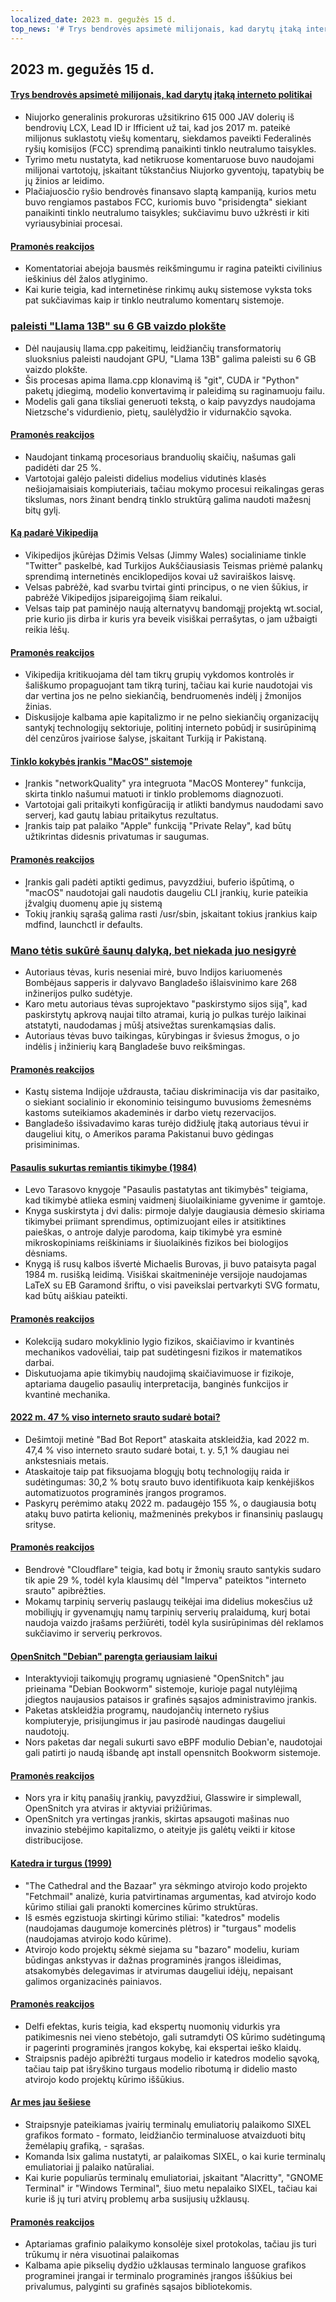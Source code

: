 ```yaml
---
localized_date: 2023 m. gegužės 15 d.
top_news: '# Trys bendrovės apsimetė milijonais, kad darytų įtaką interneto politikai'
---
```


## 2023 m. gegužės 15 d.

#### [Trys bendrovės apsimetė milijonais, kad darytų įtaką interneto politikai](https://ag.ny.gov/press-release/2023/attorney-general-james-secures-615000-companies-supplied-fake-comments-influence)

- Niujorko generalinis prokuroras užsitikrino 615 000 JAV dolerių iš bendrovių LCX, Lead ID ir Ifficient už tai, kad jos 2017 m. pateikė milijonus suklastotų viešų komentarų, siekdamos paveikti Federalinės ryšių komisijos (FCC) sprendimą panaikinti tinklo neutralumo taisykles.
- Tyrimo metu nustatyta, kad netikruose komentaruose buvo naudojami milijonai vartotojų, įskaitant tūkstančius Niujorko gyventojų, tapatybių be jų žinios ar leidimo.
- Plačiajuosčio ryšio bendrovės finansavo slaptą kampaniją, kurios metu buvo rengiamos pastabos FCC, kuriomis buvo "prisidengta" siekiant panaikinti tinklo neutralumo taisykles; sukčiavimu buvo užkrėsti ir kiti vyriausybiniai procesai.

#### [Pramonės reakcijos](http://news.ycombinator.com/item?id=35934504)

- Komentatoriai abejoja bausmės reikšmingumu ir ragina pateikti civilinius ieškinius dėl žalos atlyginimo.
- Kai kurie teigia, kad internetinėse rinkimų aukų sistemose vyksta toks pat sukčiavimas kaip ir tinklo neutralumo komentarų sistemoje.

### [paleisti "Llama 13B" su 6 GB vaizdo plokšte](https://gist.github.com/rain-1/8cc12b4b334052a21af8029aa9c4fafc)

- Dėl naujausių llama.cpp pakeitimų, leidžiančių transformatorių sluoksnius paleisti naudojant GPU, "Llama 13B" galima paleisti su 6 GB vaizdo plokšte.
- Šis procesas apima llama.cpp klonavimą iš "git", CUDA ir "Python" paketų įdiegimą, modelio konvertavimą ir paleidimą su raginamuoju failu.
- Modelis gali gana tiksliai generuoti tekstą, o kaip pavyzdys naudojama Nietzsche's vidurdienio, pietų, saulėlydžio ir vidurnakčio sąvoka.

#### [Pramonės reakcijos](http://news.ycombinator.com/item?id=35937505)

- Naudojant tinkamą procesoriaus branduolių skaičių, našumas gali padidėti dar 25 %.
- Vartotojai galėjo paleisti didelius modelius vidutinės klasės nešiojamaisiais kompiuteriais, tačiau mokymo procesui reikalingas geras tikslumas, nors žinant bendrą tinklo struktūrą galima naudoti mažesnį bitų gylį.

#### [Ką padarė Vikipedija](https://twitter.com/jimmy_wales/status/1657494022741426180)

- Vikipedijos įkūrėjas Džimis Velsas (Jimmy Wales) socialiniame tinkle "Twitter" paskelbė, kad Turkijos Aukščiausiasis Teismas priėmė palankų sprendimą internetinės enciklopedijos kovai už saviraiškos laisvę.
- Velsas pabrėžė, kad svarbu tvirtai ginti principus, o ne vien šūkius, ir pabrėžė Vikipedijos įsipareigojimą šiam reikalui.
- Velsas taip pat paminėjo naują alternatyvų bandomąjį projektą wt.social, prie kurio jis dirba ir kuris yra beveik visiškai perrašytas, o jam užbaigti reikia lėšų.

#### [Pramonės reakcijos](http://news.ycombinator.com/item?id=35935714)

- Vikipedija kritikuojama dėl tam tikrų grupių vykdomos kontrolės ir šališkumo propaguojant tam tikrą turinį, tačiau kai kurie naudotojai vis dar vertina jos ne pelno siekiančią, bendruomenės indėlį į žmonijos žinias.
- Diskusijoje kalbama apie kapitalizmo ir ne pelno siekiančių organizacijų santykį technologijų sektoriuje, politinį interneto pobūdį ir susirūpinimą dėl cenzūros įvairiose šalyse, įskaitant Turkiją ir Pakistaną.

#### [Tinklo kokybės įrankis "MacOS" sistemoje](https://cyberhost.uk/the-hidden-macos-speedtest-tool-networkquality/)

- Įrankis "networkQuality" yra integruota "MacOS Monterey" funkcija, skirta tinklo našumui matuoti ir tinklo problemoms diagnozuoti.
- Vartotojai gali pritaikyti konfigūraciją ir atlikti bandymus naudodami savo serverį, kad gautų labiau pritaikytus rezultatus.
- Įrankis taip pat palaiko "Apple" funkciją "Private Relay", kad būtų užtikrintas didesnis privatumas ir saugumas.

#### [Pramonės reakcijos](http://news.ycombinator.com/item?id=35936999)

- Įrankis gali padėti aptikti gedimus, pavyzdžiui, buferio išpūtimą, o "macOS" naudotojai gali naudotis daugeliu CLI įrankių, kurie pateikia įžvalgių duomenų apie jų sistemą
- Tokių įrankių sąrašą galima rasti /usr/sbin, įskaitant tokius įrankius kaip mdfind, launchctl ir defaults.

### [Mano tėtis sukūrė šaunų dalyką, bet niekada juo nesigyrė](https://robotsinplainenglish.com/e/2023-04-23-aaba-obit.html)

- Autoriaus tėvas, kuris neseniai mirė, buvo Indijos kariuomenės Bombėjaus sapperis ir dalyvavo Bangladešo išlaisvinimo kare 268 inžinerijos pulko sudėtyje.
- Karo metu autoriaus tėvas suprojektavo "paskirstymo sijos siją", kad paskirstytų apkrovą naujai tilto atramai, kurią jo pulkas turėjo laikinai atstatyti, naudodamas į mūšį atsivežtas surenkamąsias dalis.
- Autoriaus tėvas buvo taikingas, kūrybingas ir šviesus žmogus, o jo indėlis į inžinierių karą Bangladeše buvo reikšmingas.

#### [Pramonės reakcijos](http://news.ycombinator.com/item?id=35934903)

- Kastų sistema Indijoje uždrausta, tačiau diskriminacija vis dar pasitaiko, o siekiant socialinio ir ekonominio teisingumo buvusioms žemesnėms kastoms suteikiamos akademinės ir darbo vietų rezervacijos.
- Bangladešo išsivadavimo karas turėjo didžiulę įtaką autoriaus tėvui ir daugeliui kitų, o Amerikos parama Pakistanui buvo gėdingas prisiminimas.

#### [Pasaulis sukurtas remiantis tikimybe (1984)](https://archive.org/details/lev-tarasov-the-world-is-built-on-probability-mir-2023)

- Levo Tarasovo knygoje "Pasaulis pastatytas ant tikimybės" teigiama, kad tikimybė atlieka esminį vaidmenį šiuolaikiniame gyvenime ir gamtoje.
- Knyga suskirstyta į dvi dalis: pirmoje dalyje daugiausia dėmesio skiriama tikimybei priimant sprendimus, optimizuojant eiles ir atsitiktines paieškas, o antroje dalyje parodoma, kaip tikimybė yra esminė mikroskopiniams reiškiniams ir šiuolaikinės fizikos bei biologijos dėsniams.
- Knygą iš rusų kalbos išvertė Michaelis Burovas, ji buvo pataisyta pagal 1984 m. rusišką leidimą. Visiškai skaitmeninėje versijoje naudojamas LaTeX su EB Garamond šriftu, o visi paveikslai pertvarkyti SVG formatu, kad būtų aiškiau pateikti.

#### [Pramonės reakcijos](http://news.ycombinator.com/item?id=35937375)

- Kolekciją sudaro mokyklinio lygio fizikos, skaičiavimo ir kvantinės mechanikos vadovėliai, taip pat sudėtingesni fizikos ir matematikos darbai.
- Diskutuojama apie tikimybių naudojimą skaičiavimuose ir fizikoje, aptariama daugelio pasaulių interpretacija, banginės funkcijos ir kvantinė mechanika.

#### [2022 m. 47 % viso interneto srauto sudarė botai?](https://www.securitymagazine.com/articles/99339-47-of-all-internet-traffic-came-from-bots-in-2022)

- Dešimtoji metinė "Bad Bot Report" ataskaita atskleidžia, kad 2022 m. 47,4 % viso interneto srauto sudarė botai, t. y. 5,1 % daugiau nei ankstesniais metais.
- Ataskaitoje taip pat fiksuojama blogųjų botų technologijų raida ir sudėtingumas: 30,2 % botų srauto buvo identifikuota kaip kenkėjiškos automatizuotos programinės įrangos programos.
- Paskyrų perėmimo atakų 2022 m. padaugėjo 155 %, o daugiausia botų atakų buvo patirta kelionių, mažmeninės prekybos ir finansinių paslaugų srityse.

#### [Pramonės reakcijos](http://news.ycombinator.com/item?id=35938433)

- Bendrovė "Cloudflare" teigia, kad botų ir žmonių srauto santykis sudaro tik apie 29 %, todėl kyla klausimų dėl "Imperva" pateiktos "interneto srauto" apibrėžties.
- Mokamų tarpinių serverių paslaugų teikėjai ima didelius mokesčius už mobiliųjų ir gyvenamųjų namų tarpinių serverių pralaidumą, kurį botai naudoja vaizdo įrašams peržiūrėti, todėl kyla susirūpinimas dėl reklamos sukčiavimo ir serverių perkrovos.

#### [OpenSnitch "Debian" parengta geriausiam laikui](https://people.skolelinux.org/pere/blog/OpenSnitch_in_Debian_ready_for_prime_time.html)

- Interaktyvioji taikomųjų programų ugniasienė "OpenSnitch" jau prieinama "Debian Bookworm" sistemoje, kurioje pagal nutylėjimą įdiegtos naujausios pataisos ir grafinės sąsajos administravimo įrankis.
- Paketas atskleidžia programų, naudojančių interneto ryšius kompiuteryje, prisijungimus ir jau pasirodė naudingas daugeliui naudotojų.
- Nors paketas dar negali sukurti savo eBPF modulio Debian'e, naudotojai gali patirti jo naudą išbandę apt install opensnitch Bookworm sistemoje.

#### [Pramonės reakcijos](http://news.ycombinator.com/item?id=35936044)

- Nors yra ir kitų panašių įrankių, pavyzdžiui, Glasswire ir simplewall, OpenSnitch yra atviras ir aktyviai prižiūrimas.
- OpenSnitch yra vertingas įrankis, skirtas apsaugoti mašinas nuo invazinio stebėjimo kapitalizmo, o ateityje jis galėtų veikti ir kitose distribucijose.

#### [Katedra ir turgus (1999)](http://www.catb.org/~esr/writings/cathedral-bazaar/cathedral-bazaar/)

- "The Cathedral and the Bazaar" yra sėkmingo atvirojo kodo projekto "Fetchmail" analizė, kuria patvirtinamas argumentas, kad atvirojo kodo kūrimo stiliai gali pranokti komercines kūrimo struktūras.
- Iš esmės egzistuoja skirtingi kūrimo stiliai: "katedros" modelis (naudojamas daugumoje komercinės plėtros) ir "turgaus" modelis (naudojamas atvirojo kodo kūrime).
- Atvirojo kodo projektų sėkmė siejama su "bazaro" modeliu, kuriam būdingas ankstyvas ir dažnas programinės įrangos išleidimas, atsakomybės delegavimas ir atvirumas daugeliui idėjų, nepaisant galimos organizacinės painiavos.

#### [Pramonės reakcijos](http://news.ycombinator.com/item?id=35939383)

- Delfi efektas, kuris teigia, kad ekspertų nuomonių vidurkis yra patikimesnis nei vieno stebėtojo, gali sutramdyti OS kūrimo sudėtingumą ir pagerinti programinės įrangos kokybę, kai ekspertai ieško klaidų.
- Straipsnis padėjo apibrėžti turgaus modelio ir katedros modelio sąvoką, tačiau taip pat išryškino turgaus modelio ribotumą ir didelio masto atvirojo kodo projektų kūrimo iššūkius.

#### [Ar mes jau šešiese](https://www.arewesixelyet.com/)

- Straipsnyje pateikiamas įvairių terminalų emuliatorių palaikomo SIXEL grafikos formato - formato, leidžiančio terminaluose atvaizduoti bitų žemėlapių grafiką, - sąrašas.
- Komanda lsix galima nustatyti, ar palaikomas SIXEL, o kai kurie terminalų emuliatoriai jį palaiko natūraliai.
- Kai kurie populiarūs terminalų emuliatoriai, įskaitant "Alacritty", "GNOME Terminal" ir "Windows Terminal", šiuo metu nepalaiko SIXEL, tačiau kai kurie iš jų turi atvirų problemų arba susijusių užklausų.

#### [Pramonės reakcijos](http://news.ycombinator.com/item?id=35936331)

- Aptariamas grafinio palaikymo konsolėje sixel protokolas, tačiau jis turi trūkumų ir nėra visuotinai palaikomas
- Kalbama apie pikselių dydžio užklausas terminalo languose grafikos programinei įrangai ir terminalo programinės įrangos iššūkius bei privalumus, palyginti su grafinės sąsajos bibliotekomis.


